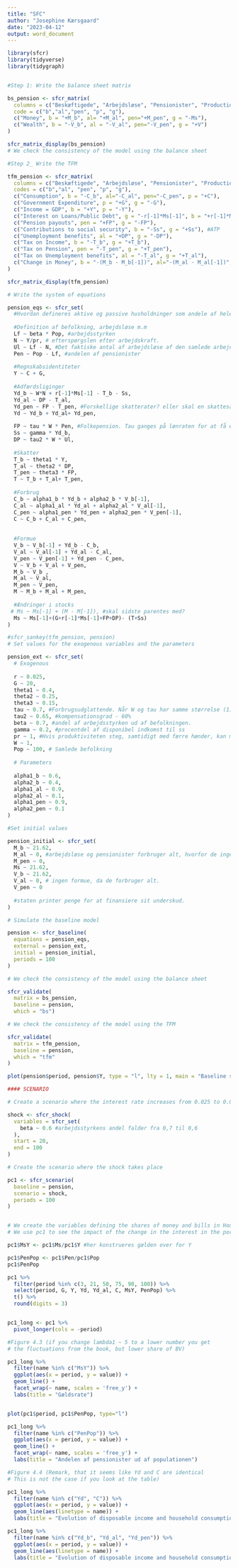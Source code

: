 ```yaml
---
title: "SFC"
author: "Josephine Kærsgaard"
date: "2023-04-12"
output: word_document
---
```

```r
library(sfcr)
library(tidyverse)
library(tidygraph)


#Step 1: Write the balance sheet matrix

bs_pension <- sfcr_matrix(
  columns = c("Beskæftigede", "Arbejdsløse", "Pensionister", "Production", "Government"),
  code = c("b","al","pen", "p", "g"),
  c("Money", b = "+M_b", al= "+M_al", pen="+M_pen", g = "-Ms"),
  c("Wealth", b = "-V_b", al = "-V_al", pen="-V_pen", g = "+V")
)

sfcr_matrix_display(bs_pension)
# We check the consistency of the model using the balance sheet
```


```r
#Step 2_ Write the TFM

tfm_pension <- sfcr_matrix(
  columns = c("Beskæftigede", "Arbejdsløse", "Pensionister", "Production", "Government"),
  codes = c("b","al", "pen", "p", "g"),
  c("Consumption", b = "-C_b", al="-C_al", pen="-C_pen", p = "+C"),
  c("Government Expenditure", p = "+G", g = "-G"),
  c("Income = GDP", b = "+Y", p = "-Y"),
  c("Interest on Loans/Public Debt", g = "-r[-1]*Ms[-1]", b = "+r[-1]*Ms[-1]"), 
  c("Pension payouts", pen = "+FP", g = "-FP"),
  c("Contributions to social security", b = "-Ss", g = "+Ss"), #ATP
  c("Unemployment benefits", al = "+DP", g = "-DP"),
  c("Tax on Income", b = "-T_b", g = "+T_b"), 
  c("Tax on Pension", pen = "-T_pen", g = "+T_pen"),
  c("Tax on Unemployment benefits", al = "-T_al", g = "+T_al"),
  c("Change in Money", b = "-(M_b - M_b[-1])", al="-(M_al - M_al[-1])", pen = "-(M_pen- M_pen[-1])", g = "(Ms - Ms[-1])")
)

sfcr_matrix_display(tfm_pension)
```


```r
# Write the system of equations

pension_eqs <- sfcr_set(
  #Hvordan defineres aktive og passive husholdninger som andele af hele befolkningen???
  
  #Definition af befolkning, arbejdsløse m.m
  Lf ~ beta * Pop, #arbejdsstyrken
  N ~ Y/pr, # efterspørgslen efter arbejdskraft. 
  Ul ~ Lf - N, #Det faktiske antal af arbejdsløse af den samlede arbejdsstyrke
  Pen ~ Pop - Lf, #andelen af pensionister
  
  #Regnskabsidentiteter
  Y ~ C + G,
  
  #Adfærdsliginger
  Yd_b ~ W*N + r[-1]*Ms[-1] - T_b - Ss,
  Yd_al ~ DP - T_al,
  Yd_pen ~ FP - T_pen, #Forskellige skatterater? eller skal en skattesats ganges på?
  Yd ~ Yd_b + Yd_al+ Yd_pen,
 
  FP ~ tau * W * Pen, #Folkepension. Tau ganges på lønraten for at få en sammenhæng mellem indkomst for de tre medtagne grupper. 
  Ss ~ gamma * Yd_b,
  DP ~ tau2 * W * Ul,   
 
  #Skatter
  T_b ~ theta1 * Y, 
  T_al ~ theta2 * DP,
  T_pen ~ theta3 * FP,
  T ~ T_b + T_al+ T_pen,
  
  #Forbrug
  C_b ~ alpha1_b * Yd_b + alpha2_b * V_b[-1],
  C_al ~ alpha1_al * Yd_al + alpha2_al * V_al[-1],
  C_pen ~ alpha1_pen * Yd_pen + alpha2_pen * V_pen[-1],
  C ~ C_b + C_al + C_pen,
  
  
  #Formue
  V_b ~ V_b[-1] + Yd_b - C_b,
  V_al ~ V_al[-1] + Yd_al - C_al,
  V_pen ~ V_pen[-1] + Yd_pen - C_pen,
  V ~ V_b + V_al + V_pen, 
  M_b ~ V_b ,
  M_al ~ V_al, 
  M_pen ~ V_pen, 
  M ~ M_b + M_al + M_pen,
  
  #Ændringer i stocks
 # Ms ~ Ms[-1] + (M - M[-1]), #skal sidste parentes med?
  Ms ~ Ms[-1]+(G+r[-1]*Ms[-1]+FP+DP)- (T+Ss)
)
```


```r
#sfcr_sankey(tfm_pension, pension)
# Set values for the exogenous variables and the parameters

pension_ext <- sfcr_set(
  # Exogenous
  
  r ~ 0.025,
  G ~ 20,
  theta1 ~ 0.4, 
  theta2 ~ 0.25,
  theta3 ~ 0.15,
  tau ~ 0.7, #Forbrugsudglattende. Når W og tau har samme størrelse (1). Tau er dog mindre end 1, hvorfor forbruget for pensionister ikke udglattes over livsperioden.
  tau2 ~ 0.65, #kompensationsgrad - 60%
  beta ~ 0.7, #andel af arbejdsstyrken ud af befolkningen. 
  gamma ~ 0.2, #procentdel af disponibel indkomst til ss
  pr ~ 1, #Hvis produktiviteten steg, samtidigt med færre hænder, kan man risikere, at man rent faktisk kan producere mere. Her er det dog lidt det modsatte. Hvis man endogeniserer produktiviteten i modellen, vil man kunne diskutere, hvordan produktiviteten påvirkes af den demografiske udvikling.
  W ~ 1,
  Pop ~ 100, # Samlede befolkning
  
  # Parameters
  
  alpha1_b ~ 0.6,
  alpha2_b ~ 0.4,
  alpha1_al ~ 0.9,
  alpha2_al ~ 0.1,
  alpha1_pen ~ 0.9,
  alpha2_pen ~ 0.1
)

#Set initial values

pension_initial <- sfcr_set(
  M_b ~ 21.62,
  M_al ~ 0, #arbejdsløse og pensionister forbruger alt, hvorfor de ingen opsparing har.
  M_pen ~ 0,
  Ms ~ 21.62,
  V_b ~ 21.62,
  V_al ~ 0, # ingen formue, da de forbruger alt.
  V_pen ~ 0
  
  #staten printer penge for at finansiere sit underskud. 
)
```


```r
# Simulate the baseline model

pension <- sfcr_baseline(
  equations = pension_eqs,
  external = pension_ext,
  initial = pension_initial,
  periods = 100
)
```


```r
# We check the consistency of the model using the balance sheet

sfcr_validate(
  matrix = bs_pension,
  baseline = pension,
  which = "bs")

# We check the consistency of the model using the TFM

sfcr_validate(
  matrix = tfm_pension,
  baseline = pension,
  which = "tfm"
)

plot(pension$period, pension$Y, type = "l", lty = 1, main = "Baseline scenarie - BNP", xlab = "Perioder, tid", ylab= "BNP")
```


```r
#### SCENARIO

# Create a scenario where the interest rate increases from 0.025 to 0.035

shock <- sfcr_shock(
  variables = sfcr_set(
    beta ~ 0.6 #arbejdsstyrkens andel falder fra 0,7 til 0,6
  ),
  start = 20,
  end = 100
)

# Create the scenario where the shock takes place

pc1 <- sfcr_scenario(
  baseline = pension,
  scenario = shock,
  periods = 100
)


# We create the variables defining the shares of money and bills in Households portfolio.
# We use pc1 to see the impact of the change in the interest in the portfolio allocation.

pc1$MsY <- pc1$Ms/pc1$Y #her konstrueres gælden over for Y

pc1$PenPop <- pc1$Pen/pc1$Pop
pc1$PenPop

pc1 %>%
  filter(period %in% c(3, 21, 50, 75, 90, 100)) %>%
  select(period, G, Y, Yd, Yd_al, C, MsY, PenPop) %>%
  t() %>%
  round(digits = 3)


pc1_long <- pc1 %>%
  pivot_longer(cols = -period)

#Figure 4.3 (if you change lambda1 ~ 5 to a lower number you get 
# the fluctuations from the book, but lower share of BV)

pc1_long %>%
  filter(name %in% c("MsY")) %>%
  ggplot(aes(x = period, y = value)) +
  geom_line() +
  facet_wrap(~ name, scales = 'free_y') +
  labs(title = "Gældsrate")


plot(pc1$period, pc1$PenPop, type="l")

pc1_long %>%
  filter(name %in% c("PenPop")) %>%
  ggplot(aes(x = period, y = value)) +
  geom_line() +
  facet_wrap(~ name, scales = 'free_y') +
  labs(title = "Andelen af pensionister ud af populationen")

#Figure 4.4 (Remark, that it seems like Yd and C are identical
# This is not the case if you look at the table)

pc1_long %>%
  filter(name %in% c("Yd", "C")) %>%
  ggplot(aes(x = period, y = value)) +
  geom_line(aes(linetype = name)) +
  labs(title = "Evolution of disposable income and household consumption")

pc1_long %>%
  filter(name %in% c("Yd_b", "Yd_al", "Yd_pen")) %>%
  ggplot(aes(x = period, y = value)) +
  geom_line(aes(linetype = name)) +
  labs(title = "Evolution of disposable income and household consumption")

```

